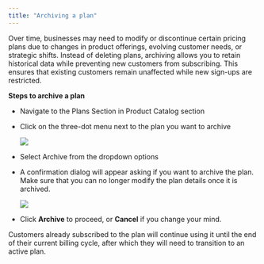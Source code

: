 ```yaml
---
title: "Archiving a plan"
---
```


Over time, businesses may need to modify or discontinue certain pricing plans due to changes in product offerings, evolving customer needs, or strategic shifts. Instead of deleting plans, archiving allows you to retain historical data while preventing new customers from subscribing. This ensures that existing customers remain unaffected while new sign-ups are restricted.

**Steps to archive a plan**

* Navigate to the Plans Section in Product Catalog section

* Click on the three-dot menu next to the plan you want to archive




  ![](/Screenshot2025-03-12at11.19.59PM.png)

* Select Archive from the dropdown options

* A confirmation dialog will appear asking if you want to archive the plan. Make sure that you can no longer modify the plan details once it is archived.




  ![](/Screenshot2025-03-12at11.20.29PM.png)

* Click **Archive** to proceed, or **Cancel** if you change your mind.

Customers already subscribed to the plan will continue using it until the end of their current billing cycle, after which they will need to transition to an active plan.